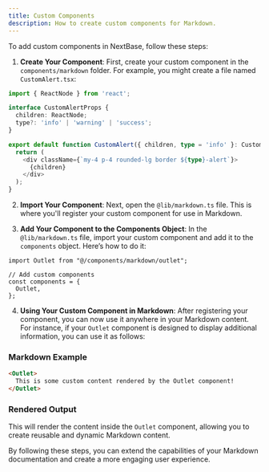 ```yaml
---
title: Custom Components
description: How to create custom components for Markdown.
---
```


To add custom components in NextBase, follow these steps:

1. **Create Your Component**: First, create your custom component in the `components/markdown` folder. For example, you might create a file named `CustomAlert.tsx`:

```ts
import { ReactNode } from 'react';

interface CustomAlertProps {
  children: ReactNode;
  type?: 'info' | 'warning' | 'success';
}

export default function CustomAlert({ children, type = 'info' }: CustomAlertProps) {
  return (
    <div className={`my-4 p-4 rounded-lg border ${type}-alert`}>
      {children}
    </div>
  );
}
```

2. **Import Your Component**: Next, open the `@lib/markdown.ts` file. This is where you'll register your custom component for use in Markdown.

3. **Add Your Component to the Components Object**: In the `@lib/markdown.ts` file, import your custom component and add it to the `components` object. Here’s how to do it:

```tsx
import Outlet from "@/components/markdown/outlet";

// Add custom components
const components = {
  Outlet,
};
```

4. **Using Your Custom Component in Markdown**: After registering your component, you can now use it anywhere in your Markdown content. For instance, if your `Outlet` component is designed to display additional information, you can use it as follows:

### Markdown Example

```markdown
<Outlet>
  This is some custom content rendered by the Outlet component!
</Outlet>
```

### Rendered Output

This will render the content inside the `Outlet` component, allowing you to create reusable and dynamic Markdown content.


By following these steps, you can extend the capabilities of your Markdown documentation and create a more engaging user experience.